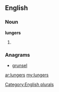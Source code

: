 ==English==

===Noun===
'''lungers'''

# {{plural of|[[lunger]]}}

===Anagrams===
* [[grunsel#English|grunsel]]

[[Category:English plurals]]

[[ar:lungers]]
[[my:lungers]]